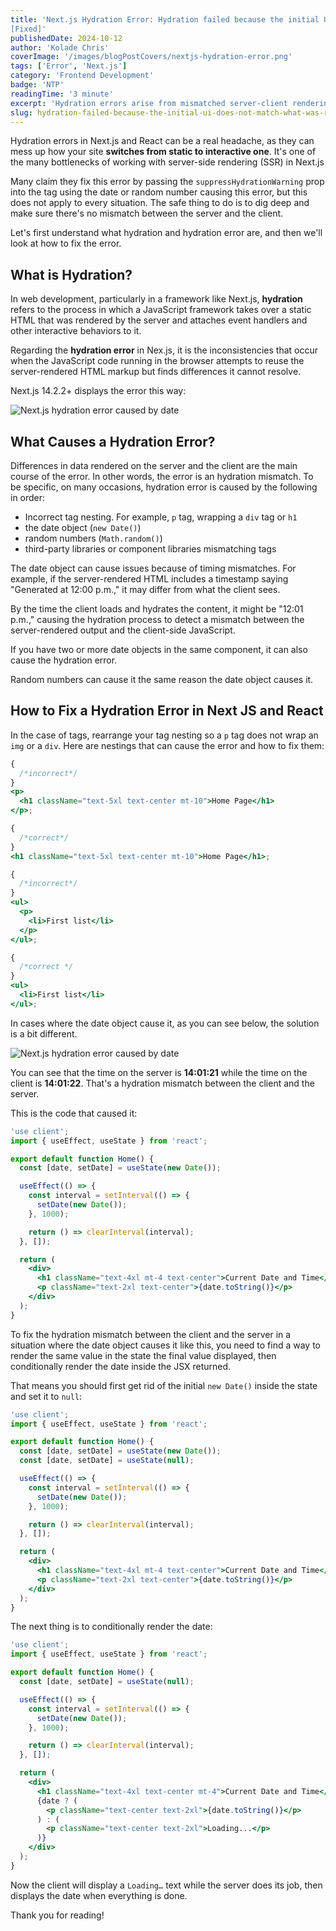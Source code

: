 ```yaml
---
title: 'Next.js Hydration Error: Hydration failed because the initial UI does not match what was rendered on the server
[Fixed]'
publishedDate: 2024-10-12
author: 'Kolade Chris'
coverImage: '/images/blogPostCovers/nextjs-hydration-error.png'
tags: ['Error', 'Next.js']
category: 'Frontend Development'
badge: 'NTP'
readingTime: '3 minute'
excerpt: 'Hydration errors arise from mismatched server-client rendering, often caused by incorrect tags, changing data or third-party library inconsistencies.'
slug: hydration-failed-because-the-initial-ui-does-not-match-what-was-rendered-on-the-server
---
```


Hydration errors in Next.js and React can be a real headache, as they can mess up how your site **switches from static to interactive one**. It's one of the many bottlenecks of working with server-side rendering (SSR) in Next.js

Many claim they fix this error by passing the `suppressHydrationWarning` prop into the tag using the date or random number causing this error, but this does not apply to every situation. The safe thing to do is to dig deep and make sure there's no mismatch between the server and the client.

Let's first understand what hydration and hydration error are, and then we'll look at how to fix the error.

## What is Hydration?

In web development, particularly in a framework like Next.js, **hydration** refers to the process in which a JavaScript framework takes over a static HTML that was rendered by the server and attaches event handlers and other interactive behaviors to it.

Regarding the **hydration error** in Nex.js, it is the inconsistencies that occur when the JavaScript code running in the browser attempts to reuse the server-rendered HTML markup but finds differences it cannot resolve.

Next.js 14.2.2+ displays the error this way:

![Next.js hydration error caused by date](../../../public/images/blogPostImages/next-hydration-error/next-hydration-error-example.png)

## What Causes a Hydration Error?

Differences in data rendered on the server and the client are the main course of the error. In other words, the error is an hydration mismatch. To be specific, on many occasions, hydration error is caused by the following in order:

- Incorrect tag nesting. For example, `p` tag, wrapping a `div` tag or `h1`
- the date object (`new Date()`)
- random numbers (`Math.random()`)
- third-party libraries or component libraries mismatching tags

The date object can cause issues because of timing mismatches. For example, if the server-rendered HTML includes a timestamp saying "Generated at 12:00 p.m.," it may differ from what the client sees.

By the time the client loads and hydrates the content, it might be "12:01 p.m.," causing the hydration process to detect a mismatch between the server-rendered output and the client-side JavaScript.

If you have two or more date objects in the same component, it can also cause the hydration error.

Random numbers can cause it the same reason the date object causes it.

## How to Fix a Hydration Error in Next JS and React

In the case of tags, rearrange your tag nesting so a `p` tag does not wrap an `img` or a `div`. Here are nestings that can cause the error and how to fix them:

```jsx
{
  /*incorrect*/
}
<p>
  <h1 className="text-5xl text-center mt-10">Home Page</h1>
</p>;

{
  /*correct*/
}
<h1 className="text-5xl text-center mt-10">Home Page</h1>;

{
  /*incorrect*/
}
<ul>
  <p>
    <li>First list</li>
  </p>
</ul>;

{
  /*correct */
}
<ul>
  <li>First list</li>
</ul>;
```

In cases where the date object cause it, as you can see below, the solution is a bit different.

![Next.js hydration error caused by date](../../../public/images/blogPostImages/next-hydration-error/next-hydration-error-with-dates.png)

You can see that the time on the server is **14:01:21** while the time on the client is **14:01:22**. That's a hydration mismatch between the client and the server.

This is the code that caused it:

```jsx
'use client';
import { useEffect, useState } from 'react';

export default function Home() {
  const [date, setDate] = useState(new Date());

  useEffect(() => {
    const interval = setInterval(() => {
      setDate(new Date());
    }, 1000);

    return () => clearInterval(interval);
  }, []);

  return (
    <div>
      <h1 className="text-4xl mt-4 text-center">Current Date and Time</h1>
      <p className="text-2xl text-center">{date.toString()}</p>
    </div>
  );
}
```

To fix the hydration mismatch between the client and the server in a situation where the date object causes it like this, you need to find a way to render the same value in the state the final value displayed, then conditionally render the date inside the JSX returned.

That means you should first get rid of the initial `new Date()` inside the state and set it to `null`:

```jsx del={5} ins={6}
'use client';
import { useEffect, useState } from 'react';

export default function Home() {
  const [date, setDate] = useState(new Date());
  const [date, setDate] = useState(null);

  useEffect(() => {
    const interval = setInterval(() => {
      setDate(new Date());
    }, 1000);

    return () => clearInterval(interval);
  }, []);

  return (
    <div>
      <h1 className="text-4xl mt-4 text-center">Current Date and Time</h1>
      <p className="text-2xl text-center">{date.toString()}</p>
    </div>
  );
}
```

The next thing is to conditionally render the date:

```jsx ins={18-22}
'use client';
import { useEffect, useState } from 'react';

export default function Home() {
  const [date, setDate] = useState(null);

  useEffect(() => {
    const interval = setInterval(() => {
      setDate(new Date());
    }, 1000);

    return () => clearInterval(interval);
  }, []);

  return (
    <div>
      <h1 className="text-4xl text-center mt-4">Current Date and Time</h1>
      {date ? (
        <p className="text-center text-2xl">{date.toString()}</p>
      ) : (
        <p className="text-center text-2xl">Loading...</p>
      )}
    </div>
  );
}
```

Now the client will display a `Loading…` text while the server does its job, then displays the date when everything is done.

Thank you for reading!
